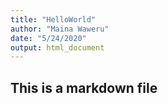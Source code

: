 ```yaml
---
title: "HelloWorld"
author: "Maina Waweru"
date: "5/24/2020"
output: html_document
---
```

## This is a markdown file

